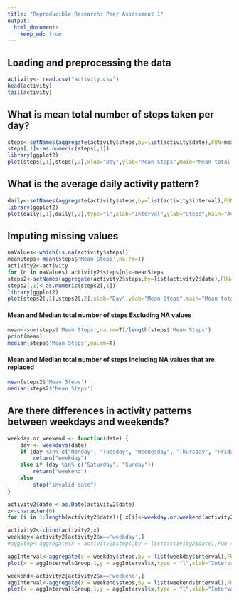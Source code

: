 ```yaml
---
title: "Reproducible Research: Peer Assessment 1"
output: 
  html_document:
    keep_md: true
---
```



## Loading and preprocessing the data
```r
activity<- read.csv("activity.csv")
head(activity)
tail(activity)
```


## What is mean total number of steps taken per day?
```r
steps<-setNames(aggregate(activity$steps,by=list(activity$date),FUN=mean),c("Date","Mean Steps"))
steps[,1]<-as.numeric(steps[,1])
library(ggplot2)
plot(steps[,1],steps[,2],xlab="Day",ylab="Mean Steps",main="Mean total steps taken per day",type="h")
```


## What is the average daily activity pattern?
```r
daily<-setNames(aggregate(activity$steps,by=list(activity$interval),FUN=mean,na.rm=T),c("Interval","Steps"))
library(ggplot2)
plot(daily[,1],daily[,2],type="l",xlab="Interval",ylab="Steps",main="Average Daily Activity Pattern")
```


## Imputing missing values
```r
naValues<-which(is.na(activity$steps))
meanSteps<-mean(steps$'Mean Steps',na.rm=T)
activity2<-activity
for (n in naValues) activity2$steps[n]<-meanSteps
steps2<-setNames(aggregate(activity2$steps,by=list(activity2$date),FUN=mean),c("Date","Mean Steps"))
steps2[,1]<-as.numeric(steps2[,1])
library(ggplot2)
plot(steps2[,1],steps2[,2],xlab="Day",ylab="Mean Steps",main="Mean total steps taken per day",type="h")
```

#### Mean and Median total number of steps Excluding NA values
```r
mean<-sum(steps$'Mean Steps',na.rm=T)/length(steps$'Mean Steps')
print(mean)
median(steps$'Mean Steps',na.rm=T)
```

#### Mean and Median total number of steps Including NA values that are replaced
```r
mean(steps2$'Mean Steps')
median(steps2$'Mean Steps')
```
## Are there differences in activity patterns between weekdays and weekends?

```r
weekday.or.weekend <- function(date) {
    day <- weekdays(date)
    if (day %in% c("Monday", "Tuesday", "Wednesday", "Thursday", "Friday"))
        return("weekday")
    else if (day %in% c("Saturday", "Sunday"))
        return("weekend")
    else
        stop("invalid date")
}

activity2$date <-as.Date(activity2$date)
x<-character(0)
for (i in 1:length(activity2$date)){ x[i]<-weekday.or.weekend(activity2$date[i])}

activity2<-cbind(activity2,x)
weekday<-activity2[activity2$x=='weekday',]
#aggStep<-aggregate(x = activity2$steps,by = list(activity2$date),FUN = mean)

aggInterval<-aggregate(x = weekday$steps,by = list(weekday$interval),FUN = sum)
plot(x = aggInterval$Group.1,y = aggInterval$x,type = "l",xlab="Intervals",ylab="Steps",main="Weekdays")

weekend<-activity2[activity2$x=='weekend',]
aggInterval<-aggregate(x = weekend$steps,by = list(weekend$interval),FUN = sum)
plot(x = aggInterval$Group.1,y = aggInterval$x,type = "l",xlab="Intervals",ylab="Steps",main="WeekEnds")

```

